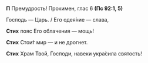 **П** Премудрость! Прокимен, глас 6 **(Пс 92:1, 5)**

Господь — Царь. / Его одея́ние — слава,

**Стих** пояс Его облачения — мощь!

**Стих** Стои́т мир — и не дрогнет.

**Стих** Храм Твой, Господи, навеки укра́сила святость!
